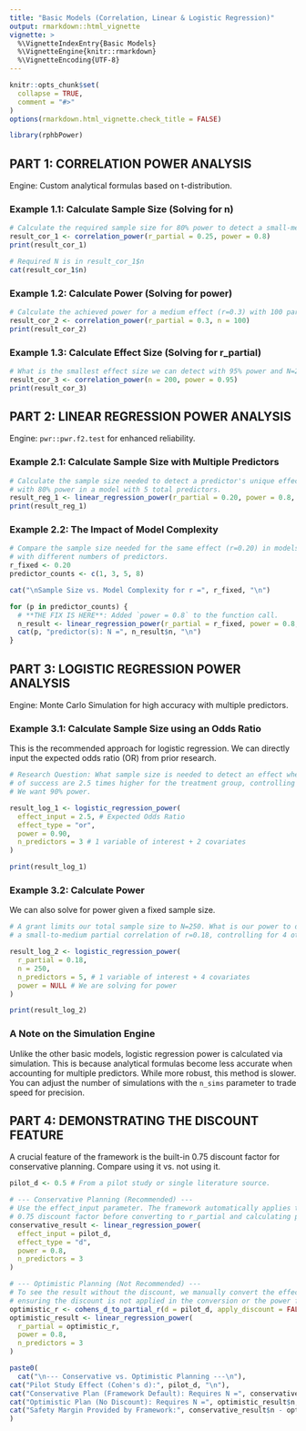 ```yaml
---
title: "Basic Models (Correlation, Linear & Logistic Regression)"
output: rmarkdown::html_vignette
vignette: >
  %\VignetteIndexEntry{Basic Models}
  %\VignetteEngine{knitr::rmarkdown}
  %\VignetteEncoding{UTF-8}
---
```


```r
knitr::opts_chunk$set(
  collapse = TRUE,
  comment = "#>"
)
options(rmarkdown.html_vignette.check_title = FALSE)
```

```r
library(rphbPower)
```

## PART 1: CORRELATION POWER ANALYSIS

Engine: Custom analytical formulas based on t-distribution.

### Example 1.1: Calculate Sample Size (Solving for n)

```r
# Calculate the required sample size for 80% power to detect a small-medium effect (r=0.25).
result_cor_1 <- correlation_power(r_partial = 0.25, power = 0.8)
print(result_cor_1)

# Required N is in result_cor_1$n
cat(result_cor_1$n)
```

### Example 1.2: Calculate Power (Solving for power)

```r
# Calculate the achieved power for a medium effect (r=0.3) with 100 participants.
result_cor_2 <- correlation_power(r_partial = 0.3, n = 100)
print(result_cor_2)
```

### Example 1.3: Calculate Effect Size (Solving for r_partial)

```r
# What is the smallest effect size we can detect with 95% power and N=200?
result_cor_3 <- correlation_power(n = 200, power = 0.95)
print(result_cor_3)
```

## PART 2: LINEAR REGRESSION POWER ANALYSIS

Engine: `pwr::pwr.f2.test` for enhanced reliability.

### Example 2.1: Calculate Sample Size with Multiple Predictors

```r
# Calculate the sample size needed to detect a predictor's unique effect (r=0.20)
# with 80% power in a model with 5 total predictors.
result_reg_1 <- linear_regression_power(r_partial = 0.20, power = 0.8, n_predictors = 5)
print(result_reg_1)
```


### Example 2.2: The Impact of Model Complexity
```r
# Compare the sample size needed for the same effect (r=0.20) in models
# with different numbers of predictors.
r_fixed <- 0.20
predictor_counts <- c(1, 3, 5, 8)

cat("\nSample Size vs. Model Complexity for r =", r_fixed, "\n")

for (p in predictor_counts) {
  # **THE FIX IS HERE**: Added `power = 0.8` to the function call.
  n_result <- linear_regression_power(r_partial = r_fixed, power = 0.8, n_predictors = p)
  cat(p, "predictor(s): N =", n_result$n, "\n")
}
```


## PART 3: LOGISTIC REGRESSION POWER ANALYSIS

Engine: Monte Carlo Simulation for high accuracy with multiple predictors.

### Example 3.1: Calculate Sample Size using an Odds Ratio

This is the recommended approach for logistic regression. We can directly input the expected odds ratio (OR) from prior research.

```r
# Research Question: What sample size is needed to detect an effect where the odds
# of success are 2.5 times higher for the treatment group, controlling for 2 covariates?
# We want 90% power.

result_log_1 <- logistic_regression_power(
  effect_input = 2.5, # Expected Odds Ratio
  effect_type = "or",
  power = 0.90,
  n_predictors = 3 # 1 variable of interest + 2 covariates
)

print(result_log_1)
```

### Example 3.2: Calculate Power

We can also solve for power given a fixed sample size.

```r
# A grant limits our total sample size to N=250. What is our power to detect
# a small-to-medium partial correlation of r=0.18, controlling for 4 other variables?

result_log_2 <- logistic_regression_power(
  r_partial = 0.18,
  n = 250,
  n_predictors = 5, # 1 variable of interest + 4 covariates
  power = NULL # We are solving for power
)

print(result_log_2)
```

### A Note on the Simulation Engine

Unlike the other basic models, logistic regression power is calculated via simulation. This is because analytical formulas become less accurate when accounting for multiple predictors. While more robust, this method is slower. You can adjust the number of simulations with the `n_sims` parameter to trade speed for precision.

## PART 4: DEMONSTRATING THE DISCOUNT FEATURE

A crucial feature of the framework is the built-in 0.75 discount factor for conservative planning. Compare using it vs. not using it.

```r
pilot_d <- 0.5 # From a pilot study or single literature source.

# --- Conservative Planning (Recommended) ---
# Use the effect_input parameter. The framework automatically applies the
# 0.75 discount factor before converting to r_partial and calculating power.
conservative_result <- linear_regression_power(
  effect_input = pilot_d,
  effect_type = "d",
  power = 0.8,
  n_predictors = 3
)

# --- Optimistic Planning (Not Recommended) ---
# To see the result without the discount, we manually convert the effect size first,
# ensuring the discount is not applied in the conversion or the power function.
optimistic_r <- cohens_d_to_partial_r(d = pilot_d, apply_discount = FALSE)
optimistic_result <- linear_regression_power(
  r_partial = optimistic_r,
  power = 0.8,
  n_predictors = 3
)

paste0(
  cat("\n--- Conservative vs. Optimistic Planning ---\n"),
cat("Pilot Study Effect (Cohen's d):", pilot_d, "\n"),
cat("Conservative Plan (Framework Default): Requires N =", conservative_result$n, "\n"),
cat("Optimistic Plan (No Discount): Requires N =", optimistic_result$n, "\n"),
cat("Safety Margin Provided by Framework:", conservative_result$n - optimistic_result$n, "participants\n")
)
```

